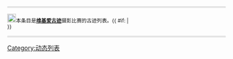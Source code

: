 {{动态列表}}
<div class="notice metadata" style="border-top: double 3px #CCC; border-bottom: double 3px #CCC;"><small>[[File:LUSITANA WLM 2011 d.svg|20px]]本条目是'''[[维基爱古迹]]'''摄影比赛的古迹列表。{{ #if: {{{1|}}} | <br/>{{{1}}} }}</small></div><includeonly>[[Category:动态列表]]</includeonly><noinclude>{{Documentation}}</noinclude>